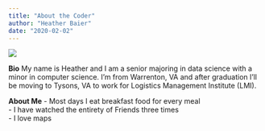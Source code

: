 ```yaml
---  
title: "About the Coder"  
author: "Heather Baier"  
date: "2020-02-02"  
---  
```

  
![](https://live.staticflickr.com/65535/49480580283_ee5f4be461_b.jpg)

  
**Bio**
My name is Heather and I am a senior majoring in data science with a minor in computer science. I'm from Warrenton, VA and after graduation I'll be moving to Tysons, VA to work for Logistics Management Institute (LMI).  
  
**About Me**
- Most days I eat breakfast food for every meal  
- I have watched the entirety of Friends three times  
- I love maps
